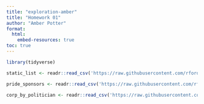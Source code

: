 ```yaml
---
title: "exploration-amber"
title: "Homework 01"
author: "Amber Potter"
format:
  html:
    embed-resources: true
toc: true
---
```



```r
library(tidyverse)
```

```r
static_list <- readr::read_csv('https://raw.githubusercontent.com/rfordatascience/tidytuesday/master/data/2022/2022-06-07/static_list.csv')

pride_sponsors <- readr::read_csv('https://raw.githubusercontent.com/rfordatascience/tidytuesday/master/data/2022/2022-06-07/pride_sponsors.csv')

corp_by_politician <- readr::read_csv('https://raw.githubusercontent.com/rfordatascience/tidytuesday/master/data/2022/2022-06-07/corp_by_politician.csv')
```
